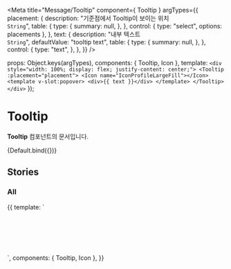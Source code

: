 
<Meta
  title="Message/Tooltip"
  component={ Tooltip }
  argTypes={{
    placement: {
      description: "기준점에서 Tooltip이 보이는 위치<br/>`String`",
      table: {
        type: {
          summary: null,
        },
      },
      control: {
        type: "select",
        options: placements
      },
    },
    text: {
      description: "내부 텍스트<br/>`String`",
      defaultValue: "tooltip text",
      table: {
        type: {
          summary: null,
        },
      },
      control: {
        type: "text",
      },
    },
  }}
/>

  props: Object.keys(argTypes),
  components: { Tooltip, Icon },
  template: `<div style="width: 100%; display: flex; justify-content: center;">
                 <Tooltip :placement="placement">
                     <Icon name="IconProfileLargeFill"></Icon>
                     <template v-slot:popover>
                           <div>{{ text }}</div>
                     </template>
                 </Tooltip>
             </div>`
});

# Tooltip

**Tooltip** 컴포넌트의 문서입니다.

<Story name="Default" height="100px">
  {Default.bind({})}
</Story>

<ArgsTable story="Default" />

## Stories
### All

<Canvas>
    <Story name="All" height="100px">
        {{
            template: `
                <div style="width: 100%; height: 100px; display: flex; justify-content: space-around; align-items: center">
                    <Tooltip placement="bottom-right">
                        <Icon name="IconProfileLargeFill"></Icon>
                            <template v-slot:popover>
                                <div>bottom-right</div>
                            </template>
                    </Tooltip>
                    <Tooltip placement="bottom">
                        <Icon name="IconProfileLargeFill"></Icon>
                            <template v-slot:popover>
                                <div>bottom</div>
                            </template>
                    </Tooltip>
                    <Tooltip placement="bottom-left">
                        <Icon name="IconProfileLargeFill"></Icon>
                            <template v-slot:popover>
                                <div>bottom-left</div>
                            </template>
                    </Tooltip>
                 </div>
        `,
          components: { Tooltip, Icon },
        }}
    </Story>
</Canvas>
